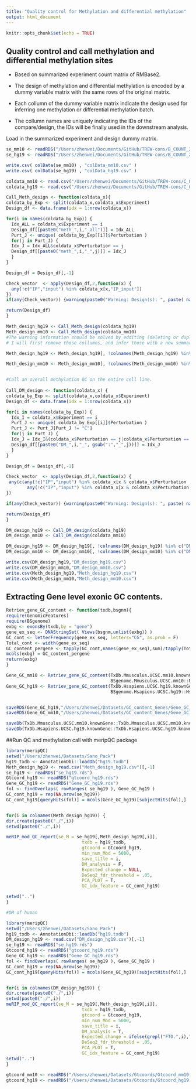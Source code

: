 ```yaml
---
title: "Quality control for Methylation and differential methylation"
output: html_document
---
```


```r
knitr::opts_chunk$set(echo = TRUE)
```

## Quality control and call methylation and differential methylation sites 

- Based on summarized experiment count matrix of RMBase2.

- The design of methylation and differential methylation is encoded by a dummy variable matrix with the same rows of the original matrix.

- Each collumn of the dummy variable matrix indicate the design used for inferring one methylation or differential methylation batch.

- The collumn names are uniquely indicating the IDs of the compare/design, the IDs will be finally used in the downstream analysis.

Load in the summarized experiment and design dummy matrix.

```r
se_mm10 <- readRDS("/Users/zhenwei/Documents/GitHub/TREW-cons/B_COUNT_2017_12_5/se_mm10.rds")
se_hg19 <- readRDS("/Users/zhenwei/Documents/GitHub/TREW-cons/B_COUNT_2017_12_5/se_hg19.rds")

write.csv( colData(se_mm10) , "colData_mm10.csv" )
write.csv( colData(se_hg19) , "colData_hg19.csv" )

coldata_mm10 <- read.csv("/Users/zhenwei/Documents/GitHub/TREW-cons/C_QCcall_2017_12_16/colData_mm10_batched.csv")
coldata_hg19 <- read.csv("/Users/zhenwei/Documents/GitHub/TREW-cons/C_QCcall_2017_12_16/colData_hg19_batched.csv")

Call_Meth_design <- function(coldata_x){
coldata_by_Exp <- split(coldata_x,coldata_x$Experiment)
Design_df <- data.frame(idx = 1:nrow(coldata_x))

for(i in names(coldata_by_Exp)) {
  Idx_ALL = coldata_x$Experiment == i
  Design_df[[paste0("meth_",i,"_all")]] = Idx_ALL
  Purt_J <- unique( coldata_by_Exp[[i]]$Perturbation )
  for(j in Purt_J) {
  Idx_J = Idx_ALL&coldata_x$Perturbation == j
  Design_df[[paste0("meth_",i,"_",j)]] = Idx_J
  }
}

Design_df = Design_df[,-1]

Check_vector  <- apply(Design_df,2,function(x) {
  any(!c("IP","input") %in% coldata_x[x,"IP_input"])
})
if(any(Check_vector)) {warning(paste0("Warning: Design(s): ", paste( names(Check_vector)[Check_vector] ,collapse = ", ")," have no complete IP and input labels.") )}

return(Design_df)
}

Meth_design_hg19 <- Call_Meth_design(coldata_hg19)
Meth_design_mm10 <- Call_Meth_design(coldata_mm10)
#The warning information should be solved by edditing (deleting or duplicating) the collumns of the count matrix, because they are not technically valid for the inference of the Methylation / Differential methylation.
# I will first remove those collumns, and infer those with a new summarized experiment individually.

Meth_design_hg19 <- Meth_design_hg19[, !colnames(Meth_design_hg19) %in% c("meth_human-A549_METTL3&METTL14-","meth_human-AML_FTO-")]

Meth_design_mm10 <- Meth_design_mm10[, !colnames(Meth_design_mm10) %in% c("meth_mouse-MEF-N_ALKBH5-","meth_mouse-MEF-S_ALKBH5-")]


#Call an overall methylation QC on the entire cell line.
 
Call_DM_design <- function(coldata_x) {
coldata_by_Exp <- split(coldata_x,coldata_x$Experiment)
Design_df <- data.frame(idx = 1:nrow(coldata_x))

for(i in names(coldata_by_Exp)) {
  Idx_I = coldata_x$Experiment == i
  Purt_J <- unique( coldata_by_Exp[[i]]$Perturbation )
  Purt_J <- Purt_J[Purt_J != "C"]
  for(j in Purt_J) {
  Idx_J = Idx_I&(coldata_x$Perturbation == j|coldata_x$Perturbation == "C")
  Design_df[[paste0("DM_",i,"_", gsub(":","_",j))]] = Idx_J
  }
}

Design_df = Design_df[,-1]

Check_vector  <- apply(Design_df,2,function(x) {
 any(c(any(!c("IP","input") %in% coldata_x[x & coldata_x$Perturbation != "C","IP_input"]), 
        any(!c("IP","input") %in% coldata_x[x & coldata_x$Perturbation == "C","IP_input"])))
})

if(any(Check_vector)) {warning(paste0("Warning: Design(s): ", paste( names(Check_vector)[Check_vector] ,collapse = ", ")," have no complete IP and input labels for at least one of the treated or control conditions.") )}

return(Design_df)
}

DM_design_hg19 <- Call_DM_design(coldata_hg19)
DM_design_mm10 <- Call_DM_design(coldata_mm10)

DM_design_hg19 <- DM_design_hg19[, !colnames(DM_design_hg19) %in% c("DM_human-A549_METTL3&METTL14-","DM_human-AML_FTO-")]
DM_design_mm10 <- DM_design_mm10[, !colnames(DM_design_mm10) %in% c("DM_mouse-MEF-N_ALKBH5-","DM_mouse-MEF-S_ALKBH5-")]

write.csv(DM_design_hg19,"DM_design_hg19.csv")
write.csv(DM_design_mm10,"DM_design_mm10.csv")
write.csv(Meth_design_hg19,"Meth_design_hg19.csv")
write.csv(Meth_design_mm10,"Meth_design_mm10.csv")
```

## Extracting Gene level exonic GC contents.
```r
Retriev_gene_GC_content <- function(txdb,bsgnm){
require(GenomicFeatures)
require(BSgenome)
exbg <- exonsBy(txdb,by = "gene")
gene_ex_seq <- DNAStringSet( Views(bsgnm,unlist(exbg)) )
GC_cont <- letterFrequency(gene_ex_seq, letters="CG", as.prob = F)
Total_cont <- width(gene_ex_seq)
GC_content_pergene <- tapply(GC_cont,names(gene_ex_seq),sum)/tapply(Total_cont,names(gene_ex_seq),sum)
mcols(exbg) = GC_content_pergene
return(exbg)
}

Gene_GC_mm10 <- Retriev_gene_GC_content(TxDb.Mmusculus.UCSC.mm10.knownGene::TxDb.Mmusculus.UCSC.mm10.knownGene,
                                        BSgenome.Mmusculus.UCSC.mm10::Mmusculus)
Gene_GC_hg19 <- Retriev_gene_GC_content(TxDb.Hsapiens.UCSC.hg19.knownGene::TxDb.Hsapiens.UCSC.hg19.knownGene,
                                        BSgenome.Hsapiens.UCSC.hg19::Hsapiens)


saveRDS(Gene_GC_hg19,"/Users/zhenwei/Datasets/GC_content_Genes/Gene_GC_hg19.rds")
saveRDS(Gene_GC_mm10,"/Users/zhenwei/Datasets/GC_content_Genes/Gene_GC_mm10.rds")

saveDb(TxDb.Mmusculus.UCSC.mm10.knownGene::TxDb.Mmusculus.UCSC.mm10.knownGene, "/Users/zhenwei/Datasets/mm10.txdb")
saveDb(TxDb.Hsapiens.UCSC.hg19.knownGene::TxDb.Hsapiens.UCSC.hg19.knownGene, "/Users/zhenwei/Datasets/hg19.txdb")
```

##Run QC and methylation call with meripQC package

```r
library(meripQC)
setwd("/Users/zhenwei/Datasets/Sano_Pack")
hg19_txdb <- AnnotationDbi::loadDb("hg19.txdb")
Meth_design_hg19 <- read.csv("Meth_design_hg19.csv")[,-1]
se_hg19 <- readRDS("se_hg19.rds")
Gtcoord_hg19 <- readRDS("gtcoord_hg19.rds")
Gene_GC_hg19 <- readRDS("Gene_GC_hg19.rds")
fol <- findOverlaps( rowRanges( se_hg19 ), Gene_GC_hg19 )
GC_cont_hg19 = rep(NA,nrow(se_hg19))
GC_cont_hg19[queryHits(fol)] = mcols(Gene_GC_hg19)[subjectHits(fol),]


for(i in colnames(Meth_design_hg19)) {
dir.create(paste0("./",i))
setwd(paste0("./",i))

meRIP_mod_QC_report(se_M = se_hg19[,Meth_design_hg19[,i]],
                             txdb = hg19_txdb,
                             gtcoord = Gtcoord_hg19,
                             min_num_Mod = 5000,
                             save_title = i,
                             DM_analysis = F,
                             Expected_change = NULL,
                             DeSeq2_fdr_threshold = .05,
                             PCA_PLOT = T,
                             GC_idx_feature = GC_cont_hg19)

setwd("..")
}

#DM of human

library(meripQC)
setwd("/Users/zhenwei/Datasets/Sano_Pack")
hg19_txdb <- AnnotationDbi::loadDb("hg19.txdb")
DM_design_hg19 <- read.csv("DM_design_hg19.csv")[,-1]
se_hg19 <- readRDS("se_hg19.rds")
Gtcoord_hg19 <- readRDS("gtcoord_hg19.rds")
Gene_GC_hg19 <- readRDS("Gene_GC_hg19.rds")
fol <- findOverlaps( rowRanges( se_hg19 ), Gene_GC_hg19 )
GC_cont_hg19 = rep(NA,nrow(se_hg19))
GC_cont_hg19[queryHits(fol)] = mcols(Gene_GC_hg19)[subjectHits(fol),]


for(i in colnames(DM_design_hg19)) {
dir.create(paste0("./",i))
setwd(paste0("./",i))
meRIP_mod_QC_report(se_M = se_hg19[,Meth_design_hg19[,i]],
                             txdb = hg19_txdb,
                             gtcoord = Gtcoord_hg19,
                             min_num_Mod = 5000,
                             save_title = i,
                             DM_analysis = T,
                             Expected_change = ifelse(grepl("FTO.",i),"hyper","hypo"),
                             DeSeq2_fdr_threshold = .05,
                             PCA_PLOT = T,
                             GC_idx_feature = GC_cont_hg19)
setwd("..")
}
```


```r
gtcoord_mm10 <- readRDS("/Users/zhenwei/Datasets/Gtcoords/Gtcoord_mm10.rds")
gtcoord_hg19 <- readRDS("/Users/zhenwei/Datasets/Gtcoords/Gtcoord_hg19.rds")
```

